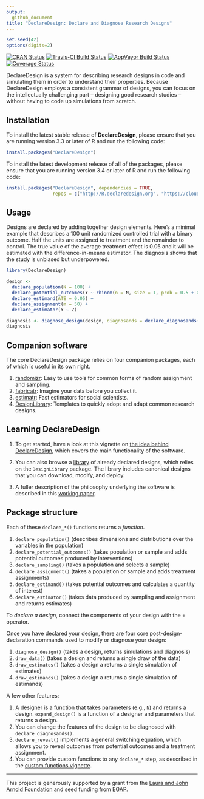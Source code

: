 ```yaml
---
output:
  github_document
title: "DeclareDesign: Declare and Diagnose Research Designs"
---
```


<!-- README.md is generated from README.Rmd. Please edit that file -->

```r
set.seed(42)
options(digits=2)
```

[![CRAN Status](https://www.r-pkg.org/badges/version/DeclareDesign)](https://cran.r-project.org/package=DeclareDesign)
[![Travis-CI Build Status](https://travis-ci.org/DeclareDesign/DeclareDesign.svg?branch=master)](https://travis-ci.org/DeclareDesign/DeclareDesign)
[![AppVeyor Build Status](https://ci.appveyor.com/api/projects/status/github/DeclareDesign/DeclareDesign?branch=master&svg=true)](https://ci.appveyor.com/project/DeclareDesign/DeclareDesign)
[![Coverage Status](https://coveralls.io/repos/github/DeclareDesign/DeclareDesign/badge.svg?branch=master)](https://coveralls.io/github/DeclareDesign/DeclareDesign?branch=master)

DeclareDesign is a system for describing research designs in code and simulating them in order to understand their properties. Because DeclareDesign employs a consistent grammar of designs, you can focus on the intellectually challenging part -- designing good research studies -- without having to code up simulations from scratch.

## Installation

To install the latest stable release of **DeclareDesign**, please ensure that you are running version 3.3 or later of R and run the following code:

```r
install.packages("DeclareDesign")
```

To install the latest development release of all of the packages, please ensure that you are running version 3.4 or later of R and run the following code:

```r
install.packages("DeclareDesign", dependencies = TRUE,
                 repos = c("http://R.declaredesign.org", "https://cloud.r-project.org"))
```

## Usage

Designs are declared by adding together design elements. Here's a minimal example that describes a 100 unit randomized controlled trial with a binary outcome. Half the units are assigned to treatment and the remainder to control. The true value of the average treatment effect is 0.05 and it will be estimated with the difference-in-means estimator. The diagnosis shows that the study is unbiased but underpowered.

```r
library(DeclareDesign)

design <-
  declare_population(N = 100) +
  declare_potential_outcomes(Y ~ rbinom(n = N, size = 1, prob = 0.5 + 0.05 * Z)) +
  declare_estimand(ATE = 0.05) +
  declare_assignment(m = 50) +
  declare_estimator(Y ~ Z)

diagnosis <- diagnose_design(design, diagnosands = declare_diagnosands(select = c("power", "bias")))
diagnosis
```

## Companion software

The core DeclareDesign package relies on four companion packages, each of which is useful in its own right.

1. [randomizr](https://declaredesign.org/r/randomizr/): Easy to use tools for common forms of random assignment and sampling.
2. [fabricatr](https://declaredesign.org/r/fabricatr/): Imagine your data before you collect it.
3. [estimatr](https://declaredesign.org/r/estimatr/): Fast estimators for social scientists.
4. [DesignLibrary](https://declaredesign.org/library): Templates to quickly adopt and adapt common research designs.

## Learning DeclareDesign

1. To get started, have a look at this vignette on [the idea behind DeclareDesign](https://declaredesign.org/idea/), which covers the main functionality of the software.

2. You can also browse a [library](https://declaredesign.org/library/) of already declared designs, which relies on the `DesignLibrary` package. The library includes canonical designs that you can download, modify, and deploy.

3. A fuller description of the philosophy underlying the software is described in this [working paper](https://declaredesign.org/declare.pdf).

## Package structure

Each of these `declare_*()` functions returns a *function*.

1. `declare_population()` (describes dimensions and distributions over the variables in the population)
2. `declare_potential_outcomes()` (takes population or sample and adds potential outcomes produced by interventions)
3. `declare_sampling()` (takes a population and selects a sample)
4. `declare_assignment()` (takes a population or sample and adds treatment assignments)
5. `declare_estimand()` (takes potential outcomes and calculates a quantity of interest)
6. `declare_estimator()` (takes data produced by sampling and assignment and returns estimates)

To *declare a design*, connect the components of your design with the + operator.

Once you have declared your design, there are four core post-design-declaration commands used to modify or diagnose your design:

1. `diagnose_design()` (takes a design, returns simulations and diagnosis)
2. `draw_data()` (takes a design and returns a single draw of the data)
3. `draw_estimates()` (takes a design a returns a single simulation of estimates)
4. `draw_estimands()` (takes a design a returns a single simulation of estimands)

A few other features:

1. A designer is a function that takes parameters (e.g., `N`) and returns a design. `expand_design()` is a function of a designer and parameters that returns a design.
2. You can change the features of the design to be diagnosed with `declare_diagnosands()`.
3. `declare_reveal()` implements a general switching equation, which allows you to reveal outcomes from potential outcomes and a treatment assignment.
4. You can provide custom functions to any `declare_*` step, as described in the [custom functions vignette](/r/declaredesign/articles/custom_functions.html).

---

This project is generously supported by a grant from the [Laura and John Arnold Foundation](http://www.arnoldfoundation.org) and seed funding from [EGAP](http://egap.org).
